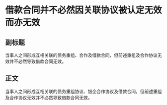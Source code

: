 # 借款合同并不必然因关联协议被认定无效而亦无效
## 副标题
当事人之间形成互相关联的债务重组、合作及借款合同，但前述重组及合作协议无效并不必然导致借款合同无效。
## 正文
当事人之间形成互相关联的债务重组协议、银企合作协议及借款合同，但前述重组及合作协议无效并不必然导致借款合同无效。